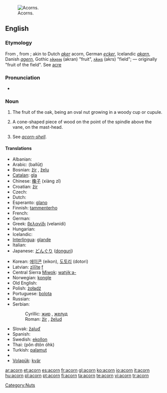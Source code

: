 [[Image:Quercus_falcata_acorns.jpg|thumb|right|Acorns.]]
==English==
{{wikipedia}}

===Etymology===
From {{etyl|ang|en}} {{term|æcern||lang=ang}}, from {{term|æcer||lang=ang|field, acre}}; akin to Dutch ''[[aker]]'' acorn, German ''[[ecker]]'', Icelandic ''[[akarn]]'', Danish ''[[agern]]'', Gothic [[𐌰𐌺𐍂𐌰𐌽]] (akran) "fruit", [[𐌰𐌺𐍂𐍃]] (akrs) "field"; — originally "fruit of the field". See [[acre]]

{{etystub|why isn't this from [[ac]], oak?. I've read Online Ety Dictionary entry, but not OED on this.}}

===Pronunciation===
* {{audio|en-us-acorn.ogg|Audio (US)}}

===Noun===
{{en-noun}}

# The fruit of the oak, being an oval nut growing in a woody cup or cupule.
# {{nautical}} A cone-shaped piece of wood on the point of the spindle above the vane, on the mast-head.
# {{context|zoology}} See ''[[acorn-shell]]''.

====Translations====
{{top}}
* Albanian: {{t-|sq|lende|f|xs=Albanian}}
* Arabic: {{Arab|[[بلوط]]}} (ballūṭ) {{m}}
* Bosnian: [[žir]] {{m}}, [[želu]] {{m}}
* [[Catalan]]: [[gla]] {{f}}
* Chinese: [[橡子]] (xiàng zǐ)
* Croatian: [[žir]] {{m}}
* Czech: {{t+|cs|žalud|m}}
* Dutch: {{t+|nl|eikel|m}}
* Esperanto: [[glano]]
* Finnish: [[tammenterho]]
* French: {{t+|fr|gland|m}}
* German: {{t-|de|Eichel|f}}
* Greek: [[βελανίδι]] (velanídi)
* Hungarian: {{t+|hu|makk}}
* Icelandic: {{t-|is|akarn|n}}
* [[Interlingua]]: [[glande]]
* Italian: {{t+|it|ghianda|f}}
* Japanese: [[どんぐり]] ([[donguri]])
{{mid}}
* Korean: [[에이콘]] (eikon), [[도토리]] (dotori)
* Latvian: [[zīlīte]] [[f]]
* Central Sierra [[Miwok]]: [[watýkˑa-]]
* Norwegian: [[kongle]] {{m|f}}
* Old English: {{t-|ang|æcern|xs=Old English}}
* Polish: [[żołądź]] {{m}}
* Portuguese: [[bolota]] {{f}}
* Russian: {{t+|ru|жёлудь|m|tr=žólud’|sc=Cyrl}}
* Serbian:
*: Cyrillic: [[жир]] {{m}}, [[желуд]] {{m}}
*: Roman: [[žir#Serbian|žir]] {{m}}, [[želud]] {{m}}
* Slovak: [[žaluď]] {{m}}
* Spanish: {{t+|es|bellota|f}}
* Swedish: [[ekollon]] {{g|Swedish}}
* Thai: {{Thai|[[ผลต้นโอ๊ก]]}} (pŏn dtôn óhk)
* Turkish: [[palamut]]
* {{trreq|Vietnamese}}
* [[Volapük]]: [[kvär]]
{{bottom}}

[[Category:Nuts]]

[[ar:acorn]]
[[et:acorn]]
[[es:acorn]]
[[fr:acorn]]
[[gl:acorn]]
[[ko:acorn]]
[[io:acorn]]
[[it:acorn]]
[[hu:acorn]]
[[pl:acorn]]
[[pt:acorn]]
[[fi:acorn]]
[[ta:acorn]]
[[te:acorn]]
[[vi:acorn]]
[[tr:acorn]]